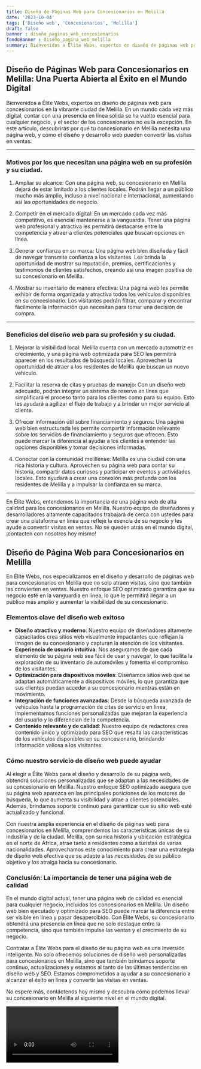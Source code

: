 ```yaml
---
title: Diseño de Páginas Web para Concesionarios en Melilla
date: '2023-10-04'
tags: ['Diseño web', 'Concesionarios', 'Melilla']
draft: false
banner : diseño_paginas_web_concesionarios
fondoBanner : diseño_pagina_web_melilla
summary: Bienvenidos a Élite Webs, expertos en diseño de páginas web para concesionarios en la vibrante ciudad de Melilla. En un mundo cada vez más digital, contar con una presencia en línea sólida se ha vuelto esencial para cualquier negocio, y el sector de los concesionarios no es la excepción. En este artículo, descubrirás por qué tu concesionario en Melilla necesita una página web, y cómo el diseño y desarrollo web pueden convertir las visitas en ventas.
---
```


## Diseño de Páginas Web para Concesionarios en Melilla: Una Puerta Abierta al Éxito en el Mundo Digital

Bienvenidos a Élite Webs, expertos en diseño de páginas web para concesionarios en la vibrante ciudad de Melilla. En un mundo cada vez más digital, contar con una presencia en línea sólida se ha vuelto esencial para cualquier negocio, y el sector de los concesionarios no es la excepción. En este artículo, descubrirás por qué tu concesionario en Melilla necesita una página web, y cómo el diseño y desarrollo web pueden convertir las visitas en ventas.

---

### Motivos por los que necesitan una página web en su profesión y su ciudad.

1. Ampliar su alcance: Con una página web, su concesionario en Melilla dejará de estar limitado a los clientes locales. Podrán llegar a un público mucho más amplio, incluso a nivel nacional e internacional, aumentando así las oportunidades de negocio.

2. Competir en el mercado digital: En un mercado cada vez más competitivo, es esencial mantenerse a la vanguardia. Tener una página web profesional y atractiva les permitirá destacarse entre la competencia y atraer a clientes potenciales que buscan opciones en línea.

3. Generar confianza en su marca: Una página web bien diseñada y fácil de navegar transmite confianza a los visitantes. Les brinda la oportunidad de mostrar su reputación, premios, certificaciones y testimonios de clientes satisfechos, creando así una imagen positiva de su concesionario en Melilla.

4. Mostrar su inventario de manera efectiva: Una página web les permite exhibir de forma organizada y atractiva todos los vehículos disponibles en su concesionario. Los visitantes podrán filtrar, comparar y encontrar fácilmente la información que necesitan para tomar una decisión de compra.

---

### Beneficios del diseño web para su profesión y su ciudad.

1. Mejorar la visibilidad local: Melilla cuenta con un mercado automotriz en crecimiento, y una página web optimizada para SEO les permitirá aparecer en los resultados de búsqueda locales. Aprovechen la oportunidad de atraer a los residentes de Melilla que buscan un nuevo vehículo.

2. Facilitar la reserva de citas y pruebas de manejo: Con un diseño web adecuado, podrán integrar un sistema de reserva en línea que simplificará el proceso tanto para los clientes como para su equipo. Esto les ayudará a agilizar el flujo de trabajo y a brindar un mejor servicio al cliente.

3. Ofrecer información útil sobre financiamiento y seguros: Una página web bien estructurada les permite compartir información relevante sobre los servicios de financiamiento y seguros que ofrecen. Esto puede marcar la diferencia al ayudar a los clientes a entender las opciones disponibles y tomar decisiones informadas.

4. Conectar con la comunidad melillense: Melilla es una ciudad con una rica historia y cultura. Aprovechen su página web para contar su historia, compartir datos curiosos y participar en eventos y actividades locales. Esto ayudará a crear una conexión más profunda con los residentes de Melilla y a impulsar la confianza en su marca.

---

En Élite Webs, entendemos la importancia de una página web de alta calidad para los concesionarios en Melilla. Nuestro equipo de diseñadores y desarrolladores altamente capacitados trabajará de cerca con ustedes para crear una plataforma en línea que refleje la esencia de su negocio y les ayude a convertir visitas en ventas. No se queden atrás en el mundo digital, ¡contacten con nosotros hoy mismo!

<GifSeo />

<Cta />

## Diseño de Página Web para Concesionarios en Melilla

En Élite Webs, nos especializamos en el diseño y desarrollo de páginas web para concesionarios en Melilla que no solo atraen visitas, sino que también las convierten en ventas. Nuestro enfoque SEO optimizado garantiza que su negocio esté en la vanguardia en línea, lo que le permitirá llegar a un público más amplio y aumentar la visibilidad de su concesionario.

### Elementos clave del diseño web exitoso

- **Diseño atractivo y moderno**: Nuestro equipo de diseñadores altamente capacitados crea sitios web visualmente impactantes que reflejan la imagen de su concesionario y capturan la atención de los visitantes.
- **Experiencia de usuario intuitiva**: Nos aseguramos de que cada elemento de su página web sea fácil de usar y navegar, lo que facilita la exploración de su inventario de automóviles y fomenta el compromiso de los visitantes.
- **Optimización para dispositivos móviles**: Diseñamos sitios web que se adaptan automáticamente a dispositivos móviles, lo que garantiza que sus clientes puedan acceder a su concesionario mientras están en movimiento.
- **Integración de funciones avanzadas**: Desde la búsqueda avanzada de vehículos hasta la programación de citas de servicio en línea, implementamos funciones personalizadas que mejoran la experiencia del usuario y lo diferencian de la competencia.
- **Contenido relevante y de calidad**: Nuestro equipo de redactores crea contenido único y optimizado para SEO que resalta las características de los vehículos disponibles en su concesionario, brindando información valiosa a los visitantes.

### Cómo nuestro servicio de diseño web puede ayudar

Al elegir a Élite Webs para el diseño y desarrollo de su página web, obtendrá soluciones personalizadas que se adaptan a las necesidades de su concesionario en Melilla. Nuestro enfoque SEO optimizado asegura que su página web aparezca en las principales posiciones de los motores de búsqueda, lo que aumenta su visibilidad y atrae a clientes potenciales. Además, brindamos soporte continuo para garantizar que su sitio web esté actualizado y funcional.

Con nuestra amplia experiencia en el diseño de páginas web para concesionarios en Melilla, comprendemos las características únicas de su industria y de la ciudad. Melilla, con su rica historia y ubicación estratégica en el norte de África, atrae tanto a residentes como a turistas de varias nacionalidades. Aprovechamos este conocimiento para crear una estrategia de diseño web efectiva que se adapte a las necesidades de su público objetivo y los atraiga hacia su concesionario.

### Conclusión: La importancia de tener una página web de calidad

En el mundo digital actual, tener una página web de calidad es esencial para cualquier negocio, incluidos los concesionarios en Melilla. Un diseño web bien ejecutado y optimizado para SEO puede marcar la diferencia entre ser visible en línea y pasar desapercibido. Con Élite Webs, su concesionario obtendrá una presencia en línea que no solo destaque entre la competencia, sino que también impulse las ventas y el crecimiento de su negocio.

Contratar a Élite Webs para el diseño de su página web es una inversión inteligente. No solo ofrecemos soluciones de diseño web personalizadas para concesionarios en Melilla, sino que también brindamos soporte continuo, actualizaciones y estamos al tanto de las últimas tendencias en diseño web y SEO. Estamos comprometidos a ayudar a su concesionario a alcanzar el éxito en línea y convertir las visitas en ventas.

No espere más, contáctenos hoy mismo y descubra cómo podemos llevar su concesionario en Melilla al siguiente nivel en el mundo digital.

<Video />

<CtaBot job='Concesionarios' city='Melilla'/>

<Gmaps query='Melilla+españa+maps' />